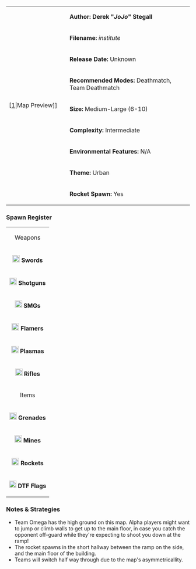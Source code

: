 {| border="1" cellpadding="2" width="800px"
|rowspan="9" width="150px"|[[File:Institute.png|thumb|center]|Map Preview]]
|'''Author: Derek "''JoJo''" Stegall'''
|-
|'''Filename:''' ''institute''
|-
| '''Release Date:''' Unknown
|-
|'''Recommended Modes:''' Deathmatch, Team Deathmatch
|-
|'''Size:''' Medium-Large (6-10)
|-
|'''Complexity:''' Intermediate
|-
|'''Environmental Features:''' N/A
|-
|'''Theme:''' Urban
|-
|'''Rocket Spawn:''' Yes
|}

<!--
=== Review ===
-->

=== Spawn Register ===
{| border="1" cellpadding="2" width="150px"
|colspan="2" align="center"|Weapons
|-
|[[File:Sword.png|20px]] '''Swords''' || 2
|-
|[[File:Shotgun.png|20px]] '''Shotguns''' || 2
|-
|[[File:Smg.png|20px]] '''SMGs''' || 2
|-
|[[File:Flamer.png|20px]] '''Flamers''' || 2
|-
|[[File:Plasma.png|20px]] '''Plasmas''' || 1
|-
| [[File:Rifle.png|20px]] '''Rifles''' || 3
|-
|colspan="2" align="center"|Items
|-
| [[File:Grenade.png|20px]] '''Grenades''' || 5
|-
| [[File:Mine.png|20px]] '''Mines''' || 6
|-
| [[File:Rocket.png|20px]] '''Rockets''' || 1
|-
| [[File:Flag.png|20px]] '''DTF Flags''' || 2
|}

=== Notes & Strategies ===

* Team Omega has the high ground on this map. Alpha players might want to jump or climb walls to get up to the main floor, in case you catch the opponent off-guard while they're expecting to shoot you down at the ramp!
* The rocket spawns in the short hallway between the ramp on the side, and the main floor of the building.
* Teams will switch half way through due to the map's asymmetricallity.